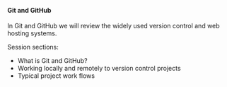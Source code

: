 <br>

####  **Git and GitHub**

In Git and GitHub we will review the widely used version control and web hosting systems.

Session sections:

* What is Git and GitHub?
* Working locally and remotely to version control projects
* Typical project work flows